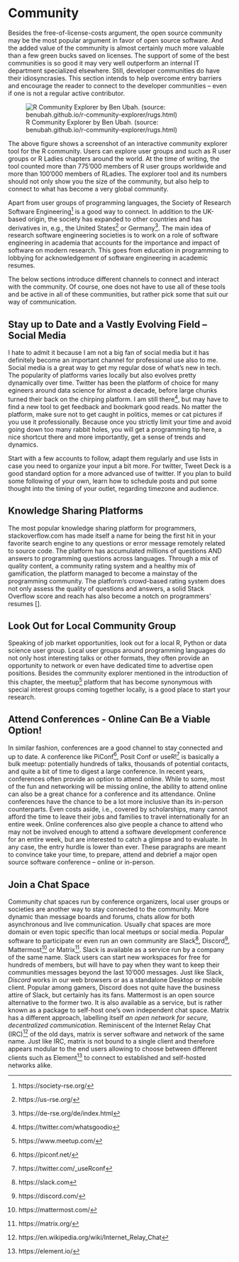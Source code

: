 # Community

Besides the free-of-license-costs argument, the open source community may be the most popular argument in favor of open source software. 
And the added value of the community is almost certainly much more valuable than a few green bucks saved on licenses. 
The support of some of the best communities is so good it may very well outperform an internal IT department specialized elsewhere.
Still, developer communities do have their idiosyncrasies.
This section intends to help overcome entry barriers and encourage the reader to connect to the developer communities -- even if one is not a regular active contributor. 

![R Community Explorer by Ben Ubah. (source: benubah.github.io/r-community-explorer/rugs.html)](images/community_explorer.png)

The above figure shows a screenshot of an interactive community explorer tool for the R community.
Users can explore user groups and such as R user groups or R Ladies chapters around the world. At the time of writing, the tool counted more than 775'000 members of R user groups worldwide and more than 100'000 members of RLadies.
The explorer tool and its numbers should not only show you the size of the community, but also help to connect to what has become a very global community. 

Apart from user groups of programming languages, the Society of Research Software Engineering^[https://society-rse.org/] is a good way to connect.
In addition to the UK-based origin, the society has expanded to other countries and has derivatives in, e.g., the United States^[https://us-rse.org/] or Germany^[https://de-rse.org/de/index.html].
The main idea of research software engineering societies is to work on a role of software engineering in academia that accounts for the importance and impact of software on modern research. This goes from education in programming to lobbying for acknowledgement of software engineering in academic resumes. 

The below sections introduce different channels to connect and interact with the community. 
Of course, one does not have to use all of these tools and be active in all of these communities, but rather pick some that suit our way of communication. 

## Stay up to Date and a Vastly Evolving Field -- Social Media

I hate to admit it because I am not a big fan of social media but it has definitely become an important channel for professional use also to me.
Social media is a great way to get my regular dose of what's new in tech. 
The popularity of platforms varies locally but also evolves pretty dynamically over time. 
Twitter has been the platform of choice for many egineers around data science for almost a decade, before large chunks turned their back on the chirping platform. 
I am still there^[https://twitter.com/whatsgoodio], but may have to find a new tool to get feedback and bookmark good reads.
No matter the platform, make sure not to get caught in politics, memes or cat pictures if you use it professionally. 
Because once you strictly limit your time and avoid going down too many rabbit holes, you will get a programming tip here, a nice shortcut there and more importantly, get a sense of trends and dynamics.

Start with a few accounts to follow, adapt them regularly and use lists in case you need to organize your input a bit more.
For twitter, Tweet Deck is a good standard option for a more advanced use of twitter.
If you plan to build some following of your own, learn how to schedule posts and put some thought into the timing of your outlet, regarding timezone and audience.

## Knowledge Sharing Platforms

The most popular knowledge sharing platform for programmers, stackoverflow.com has made itself a name for being the first hit in your favorite search engine to any questions or error message remotely related to source code.
The platform has accumulated millions of questions AND answers to programming questions across languages. 
Through a mix of quality content, a community rating system and a healthy mix of gamification, the platform managed to become a mainstay of the programming community. 
The platform's crowd-based rating system does not only assess the quality of questions and answers, a solid Stack Overflow score and reach has also become a notch on programmers' resumes [].

## Look Out for Local Community Group 

Speaking of job market opportunities, look out for a local R, Python or data science user group. 
Local user groups around programming languages do not only host interesting talks or other formats, they often provide an opportunity to network or even have dedicated time to advertise open positions. 
Besides the community explorer mentioned in the introduction of this chapter, the meetup^[https://www.meetup.com/] platform that has become synonymous with special interest groups coming together locally, is a good place to start your research.  


## Attend Conferences - Online Can Be a Viable Option!

In similar fashion, conferences are a good channel to stay connected and up to date. 
A conference like PiConf^[https://piconf.net/], Posit Conf or useR!^[https://twitter.com/_useRconf] is basically a bulk meetup: potentially hundreds of talks, thousands of potential contacts, and quite a bit of time to digest a large conference. 
In recent years, conferences often provide an option to attend online. While to some, most of the fun and networking will be missing online, the ability to attend online can also be a great chance for a conference and its attendance. Online conferences have the chance to be a lot more inclusive than its in-person counterparts. Even costs aside, i.e., covered by scholarships, many cannot afford the time to leave their jobs and families to travel internationally for an entire week. 
Online conferences also give people a chance to attend who may not be involved enough to attend a software development conference for an entire week, but are interested to catch a glimpse and to evaluate. 
In any case, the entry hurdle is lower than ever. These paragraphs are meant to convince  take your time, to prepare, attend and debrief a major open source software conference -- online or in-person. 


## Join a Chat Space

Community chat spaces run by conference organizers, local user groups or societies are another way to stay connected to the community. More dynamic than message boards and forums, chats allow for both asynchronous and live communication. Usually chat spaces are 
more domain or even topic specific than local meetups or social media.
Popular software to participate or even run an own community are Slack^[https://slack.com], Discord^[https://discord.com/], Mattermost^[https://mattermost.com/] or Matrix^[https://matrix.org/].
Slack is available as a service run by a company of the same name.
Slack users can start new workspaces for free for hundreds of members, but will have to pay when they want to keep their communities messages beyond the last 10'000 messages.
Just like Slack, *Discord* works in our web browsers or as a standalone Desktop or mobile client.
Popular among gamers, Discord does not quite have the business attire of Slack, but certainly has its fans.
Mattermost is an open source alternative to the former two.
It is also available as a service, but is rather known as a package to self-host one's own independent chat space.
Matrix has a different approach, labelling itself *an open network for secure, decentralized communication*.
Reminiscent of the Internet Relay Chat (IRC)^[https://en.wikipedia.org/wiki/Internet_Relay_Chat] of the old days, matrix is server software and network of the same name. 
Just like IRC, matrix is not bound to a single client and therefore appears modular to the end users allowing to choose between different clients such as Element^[https://element.io/] to connect to established and self-hosted networks alike. 

